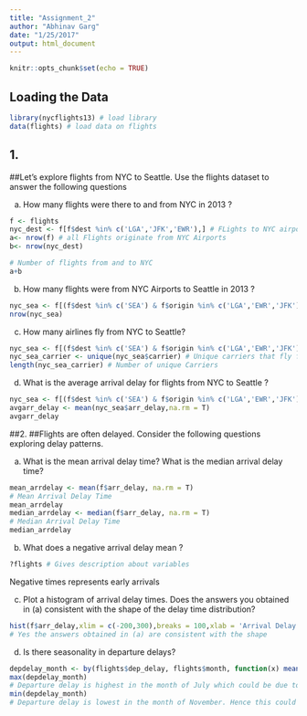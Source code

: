 ```yaml
---
title: "Assignment_2"
author: "Abhinav Garg"
date: "1/25/2017"
output: html_document
---
```


```r
knitr::opts_chunk$set(echo = TRUE)
```

## Loading the Data 
```r
library(nycflights13) # load library 
data(flights) # load data on flights 
```
## 1. 
##Let's explore flights from NYC to Seattle. Use the flights dataset to answer the following questions

a) How many flights were there to and from NYC in 2013 ? 
```r
f <- flights
nyc_dest <- f[f$dest %in% c('LGA','JFK','EWR'),] # FLights to NYC airport
a<- nrow(f) # all Flights originate from NYC Airports
b<- nrow(nyc_dest)

# Number of flights from and to NYC
a+b
```
b) How many flights were from NYC Airports to Seattle in 2013 ? 
```r
nyc_sea <- f[(f$dest %in% c('SEA') & f$origin %in% c('LGA','EWR','JFK')),] # Origin is one of NYC Airports and dest is SEA
nrow(nyc_sea)
```
c) How many airlines fly from NYC to Seattle? 
```r
nyc_sea <- f[(f$dest %in% c('SEA') & f$origin %in% c('LGA','EWR','JFK')),] # Origin is one of NYC Airports and dest is SEA
nyc_sea_carrier <- unique(nyc_sea$carrier) # Unique carriers that fly from NYC to SEA
length(nyc_sea_carrier) # Number of unique Carriers 
```
d) What is the average arrival delay for flights from NYC to Seattle ?
```r
nyc_sea <- f[(f$dest %in% c('SEA') & f$origin %in% c('LGA','EWR','JFK')),] # Origin is one of NYC Airports and dest is SEA
avgarr_delay <- mean(nyc_sea$arr_delay,na.rm = T)
avgarr_delay
```

##2. 
##Flights are often delayed. Consider the following questions exploring delay patterns.

a) What is the mean arrival delay time? What is the median arrival delay time?
```r
mean_arrdelay <- mean(f$arr_delay, na.rm = T)
# Mean Arrival Delay Time 
mean_arrdelay
median_arrdelay <- median(f$arr_delay, na.rm = T)
# Median Arrival Delay Time
median_arrdelay

```
b) What does a negative arrival delay mean ?
```r
?flights # Gives description about variables 

```
Negative times represents early arrivals 

c) Plot a histogram of arrival delay times. Does the answers you obtained in (a)
consistent with the shape of the delay time distribution?
```r
hist(f$arr_delay,xlim = c(-200,300),breaks = 100,xlab = 'Arrival Delay Time',main= 'Frequency of Arrival Delay Time')
# Yes the answers obtained in (a) are consistent with the shape 
```

d) Is there seasonality in departure delays?
```r
depdelay_month <- by(flights$dep_delay, flights$month, function(x) mean(x, na.rm=T))
max(depdelay_month)
# Departure delay is highest in the month of July which could be due to Summer break and also due to 4th of July 
min(depdelay_month)
# Departure delay is lowest in the month of November. Hence this could be the best month to leave New York 
```